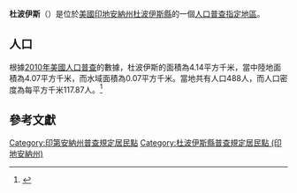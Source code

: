 {{noteTA
|G1=USState
|G2=地名
|G3=Unit
}}
{{Infobox settlement
|official_name            = 杜波伊斯
|native_name = Dubois
|settlement_type          = [[人口普查指定地區|人口普查指定地區]]
|image_skyline            = Dubois County Indiana Incorporated and Unincorporated areas Dubois Highlighted 1818784.svg
|imagesize                = 250px
|image_map                = 
|mapsize                  = 
|pushpin_map              = USA Indiana 
|pushpin_label            = 杜波伊斯
|pushpin_label_position   = top
|pushpin_map_caption      = 杜波伊斯在印地安納州的位置
|subdivision_type         = [[世界政區索引|國家]]
|subdivision_type1        = [[美国州份|州份]]
|subdivision_type2        = [[印地安納州行政区划|縣]]
|subdivision_name         = [[美国|美国]]
|subdivision_name1        = [[印地安納州|印地安納州]]
|subdivision_name2        = [[杜波伊斯縣_(印地安納州)|杜波伊斯縣]]
|elevation_ft             = 505
|elevation_m              = 154
|timezone                 = [[北美东部时区|北美东部时区]]
|area_total_km2           = 4.14
|area_land_km2            = 4.07
|area_water_km2           = 0.07
|area_total_sq_mi         = 
|area_land_sq_mi          = 
|area_water_sq_mi         = 
|population_as_of         = [[2010年美國人口普查|2010]]
|population_footnotes     = 
|population_total         = 488
|population_density_km2   = auto
|population_density_sq_mi = auto
|utc_offset               = -5
|coordinates              = {{coord|38|26|43|N|86|48|16|W|display=inline,title}}
| coor_pinpoint           = 
| coordinates_footnotes   = 
|timezone_DST             = EDT
|utc_offset_DST           = -4
|postal_code_type         = [[美國郵區編號|郵區編號]]
|postal_code              = 47527
|area_code                = {{link-en|电话区号812|Area code 812|812}}
|blank_name = [[地名信息系统|GNIS ID]]
|blank_info = 433736<ref name="GNIS">{{cite gnis|433736|Dubois}}</ref>
}}
'''杜波伊斯'''（{{lang-en|Dubois}}）是位於[[美國|美國]][[印地安納州|印地安納州]][[杜波伊斯縣_(印地安納州)|杜波伊斯縣]]的一個[[人口普查指定地區|人口普查指定地區]]。

== 人口 ==
根據[[2010年美國人口普查|2010年美國人口普查]]的數據，杜波伊斯的面積為4.14平方千米，當中陸地面積為4.07平方千米，而水域面積為0.07平方千米。當地共有人口488人，而人口密度為每平方千米117.87人。<ref name="GR8">{{cite web|url=http://factfinder2.census.gov|publisher=[[美国人口调查局|美国人口调查局]]|accessdate=2011-05-14|title=American FactFinder|archive-date=2013-09-11|archive-url=https://web.archive.org/web/20130911234518/http://factfinder2.census.gov/|dead-url=no}}</ref>

== 參考文獻 ==
{{reflist}}

{{杜波伊斯縣 (印地安納州)}}

{{DEFAULTSORT:Dubois, Indiana}}
[[Category:印第安納州普查規定居民點|Category:印第安納州普查規定居民點]]
[[Category:杜波伊斯縣普查規定居民點_(印地安納州)|Category:杜波伊斯縣普查規定居民點 (印地安納州)]]

{{Indiana-geo-stub}}